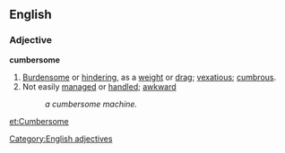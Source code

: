 ==English==

===Adjective===
'''cumbersome'''
#[[Burdensome]] or [[hindering]], as a [[weight]] or [[drag]]; [[vexatious]]; [[cumbrous]].
#Not easily [[managed]] or [[handle]]d; [[awkward]]
#:''a cumbersome machine.''

[[Category:English adjectives]]
[[et:Cumbersome]]